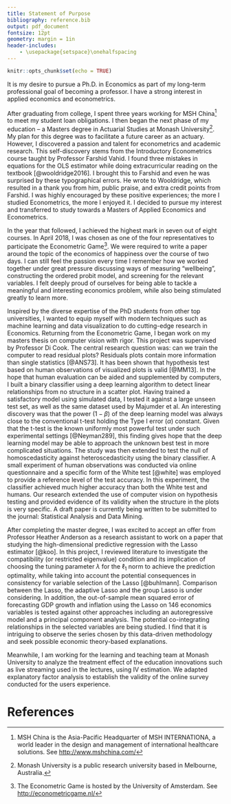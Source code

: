 ```yaml
---
title: Statement of Purpose
bibliography: reference.bib
output: pdf_document
fontsize: 12pt
geometry: margin = 1in
header-includes:
    - \usepackage{setspace}\onehalfspacing
---
```


<!-- set font to Times New Roman font
change title format
add space between footnotes and text
-->

```r
knitr::opts_chunk$set(echo = TRUE)
```

It is my desire to pursue a Ph.D. in Economics as part of my long-term professional goal of becoming a professor. I have a strong interest in applied economics and econometrics.  

After graduating from college, I spent three years working for MSH China[^1] to meet my student loan obligations. I then began the next phase of my education – a Masters degree in Actuarial Studies at Monash University[^2]. My plan for this degree was to facilitate a future career as an actuary. However, I discovered a passion and talent for econometrics and academic research. This self-discovery stems from the Introductory Econometrics course taught by Professor Farshid Vahid. I found three mistakes in equations for the OLS estimator while doing extracurricular reading on the textbook [@wooldridge2016]. I brought this to Farshid and even he was surprised by these typographical errors. He wrote to Wooldridge, which resulted in a thank you from him, public praise, and extra credit points from Farshid. I was highly encouraged by these positive experiences; the more I studied Econometrics, the more I enjoyed it. I decided to pursue my interest and transferred to study towards a Masters of Applied Economics and Econometrics. 

In the year that followed, I achieved the highest mark in seven out of eight courses. In April 2018, I was chosen as one of the four representatives to participate the Econometric Game[^3]. We were required to write a paper around the topic of the economics of happiness over the course of two days. I can still feel the passion every time I remember how we worked together under great pressure discussing ways of measuring "wellbeing", constructing the ordered probit model, and screening for the relevant variables. I felt deeply proud of ourselves for being able to tackle a meaningful and interesting economics problem, while also being stimulated greatly to learn more.

Inspired by the diverse expertise of the PhD students from other top universities, I wanted to equip myself with modern techniques such as machine learning and data visualization to do cutting-edge research in Economics. Returning from the Econometric Game, I began work on my masters thesis on computer vision <!--or visualization?--> with rigor. This project was supervised by Professor Di Cook. The central research question was: can we train the computer to read residual plots? Residuals plots contain more information than single statistics [@ANS73]. It has been shown that hypothesis test based on human observations of visualized plots is valid [@MM13]. In the hope that human evaluation can be aided and supplemented by computers, I built a binary classifier using a deep learning algorithm to detect linear relationships from no structure in a scatter plot. Having trained a satisfactory model using simulated data, I tested it against a large unseen test set, as well as the same dataset used by Majumder et al. An interesting discovery was that the power ($1-\beta$) of the deep learning model was always close to the conventional t-test holding the Type I error ($\alpha$) constant. Given that the t-test is the known uniformly most powerful test under such experimental settings [@Neyman289], this finding gives hope that the deep learning model may be able to approach the unknown best test in more complicated situations. The study was then extended to test the null of homoscedasticity against heteroscedasticity using the binary classifier. A small experiment of human observations was conducted via online questionnaire and a specific form of the White test [@white] was employed to provide a reference level of the test accuracy. In this experiment, the classifier achieved much higher accuracy than both the White test and humans. Our research extended the use of computer vision <!--or visualization?--> on hypothesis testing and provided evidence of its validity when the structure in the plots is very specific. A draft paper is currently being written to be submitted to the journal: Statistical Analysis and Data Mining.  

After completing the master degree, I was excited to accept an offer from Professor Heather Anderson as a research assistant to work on a paper that studying the high-dimensional predictive regression with the Lasso estimator [@koo]. In this project, I reviewed literature to investigate the compatibility (or restricted eigenvalue) condition and its implication of choosing the tuning parameter $\lambda$ for the $\ell_1$ norm to achieve the prediction optimality, while taking into account the potential consequences in consistency for variable selection of the Lasso [@buhlmann]. Comparison between the Lasso, the adaptive Lasso and the group Lasso is under considering. In addition, the out-of-sample mean squared error of forecasting GDP growth and inflation using the Lasso on 146 economics variables is tested against other approaches including an autoregressive model and a principal component analysis. The potential co-integrating relationships in the selected variables are being studied. I find that it is intriguing to observe the series chosen by this data-driven methodology and seek possible economic theory-based explanations.

Meanwhile, I am working for the learning and teaching team at Monash University to analyze the treatment effect of the education innovations such as live streaming used in the lectures, using IV estimation. We adapted explanatory factor analysis to establish the validity of the online survey conducted for the users experience.




<!-- Footnotes --> 
[^1]: MSH China is the Asia-Pacific Headquarter of MSH INTERNATIONA, a world leader in the design and management of international healthcare solutions. See <http://www.mshchina.com/>
[^2]: Monash University is a public research university based in Melbourne, Australia.
[^3]: The Econometric Game is hosted by the University of Amsterdam. See <http://econometricgame.nl/>







# References





